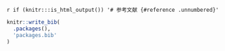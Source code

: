 `r if (knitr:::is_html_output()) '# 参考文献 {#reference .unnumbered}'`

```r
knitr::write_bib(
  .packages(),
  'packages.bib'
)
```
